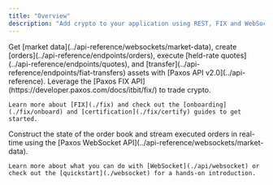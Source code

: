 ```yaml
---
title: "Overview"
description: "Add crypto to your application using REST, FIX and WebSocket APIs."
---
```


<Tabs>
  <Tab title="API">
    Get [market data](../api-reference/websockets/market-data), create [orders](../api-reference/endpoints/orders), execute [held-rate quotes](../api-reference/endpoints/quotes), and [transfer](../api-reference/endpoints/fiat-transfers) assets with [Paxos API v2.0](../api-reference).
  </Tab>

  <Tab title="FIX">
    Leverage the [Paxos FIX API](https://developer.paxos.com/docs/itbit/fix/) to trade crypto.

    Learn more about [FIX](./fix) and check out the [onboarding](./fix/onboard) and [certification](./fix/certify) guides to get started.
  </Tab>

  <Tab title="WebSocket">
    Construct the state of the order book and stream executed orders in real-time using the [Paxos WebSocket API](../api-reference/websockets/market-data).

    Learn more about what you can do with [WebSocket](./api/websocket) or check out the [quickstart](./websocket) for a hands-on introduction.
  </Tab>
</Tabs>
